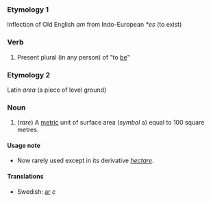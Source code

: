 ===Etymology 1===
Inflection of Old English ''am'' from Indo-European ''*es'' (to exist)
===Verb===
#Present plural (in any person) of "to [[be]]" 

===Etymology 2===
Latin ''area'' (a piece of level ground)

===Noun===
#(''rare'') A [[metric]] unit of surface area (''symbol'' a) equal to 100 square metres.

====Usage note====
*Now rarely used except in its derivative ''[[hectare]]''.

====Translations====
*Swedish: [[ar]] ''c''